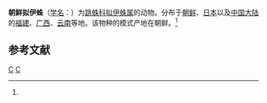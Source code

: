 {{Speciesbox
| taxon = Pseudicius koreanus
| binomial_authority = (Wesolowska, 1981)<ref name='id14846'>{{cite web| url =http://www.bioinfo.cn/db05/BjdwSpecies.php?action=view&id=14846| title =朝鲜拟伊蛛| work =《中国动物物种编目数据库》| publisher =中国科学院微生物研究所| author =中国科学院动物研究所| accessdate =2009-04-28| deadurl =yes| archiveurl =https://web.archive.org/web/20160305004519/http://www.bioinfo.cn/db05/BjdwSpecies.php?action=view&id=14846| archivedate =2016-03-05}}</ref>
}}

'''朝鲜拟伊蛛'''（[[学名|学名]]：{{lang|la|''Pseudicius koreanus''}}）为[[跳蛛科|跳蛛科]][[拟伊蛛属|拟伊蛛属]]的动物。分布于[[朝鲜|朝鲜]]、[[日本|日本]]以及[[中国大陆|中国大陆]]的[[福建|福建]]、[[广西|广西]]、[[云南|云南]]等地。该物种的模式产地在朝鲜。<ref name='id14846'/>

== 参考文献 ==
{{reflist}}

{{蜘蛛小作品}}

{{Taxonbar}}
[[Category:_1981年描述的动物|C]]
[[Category:拟伊蛛属|C]]